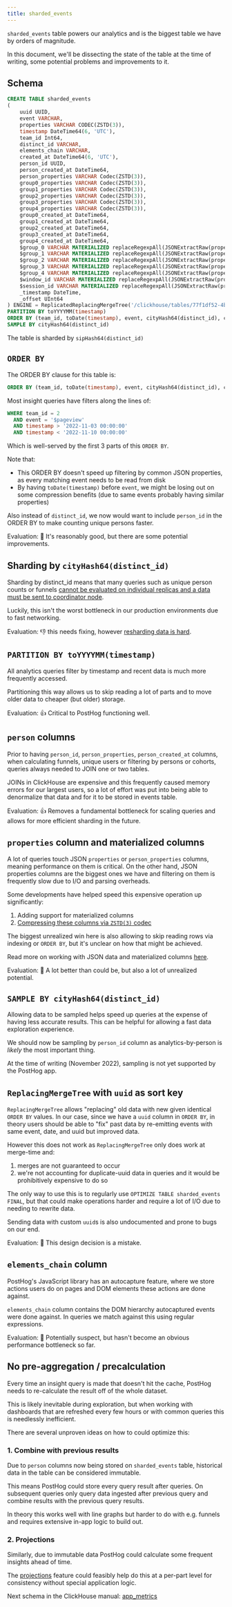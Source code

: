 ```yaml
---
title: sharded_events
---
```


`sharded_events` table powers our analytics and is the biggest table we have by orders of magnitude.

In this document, we'll be dissecting the state of the table at the time of writing, some potential problems and improvements to it.

## Schema

```sql
CREATE TABLE sharded_events
(
    uuid UUID,
    event VARCHAR,
    properties VARCHAR CODEC(ZSTD(3)),
    timestamp DateTime64(6, 'UTC'),
    team_id Int64,
    distinct_id VARCHAR,
    elements_chain VARCHAR,
    created_at DateTime64(6, 'UTC'),
    person_id UUID,
    person_created_at DateTime64,
    person_properties VARCHAR Codec(ZSTD(3)),
    group0_properties VARCHAR Codec(ZSTD(3)),
    group1_properties VARCHAR Codec(ZSTD(3)),
    group2_properties VARCHAR Codec(ZSTD(3)),
    group3_properties VARCHAR Codec(ZSTD(3)),
    group4_properties VARCHAR Codec(ZSTD(3)),
    group0_created_at DateTime64,
    group1_created_at DateTime64,
    group2_created_at DateTime64,
    group3_created_at DateTime64,
    group4_created_at DateTime64,
    $group_0 VARCHAR MATERIALIZED replaceRegexpAll(JSONExtractRaw(properties, '$group_0'), '^"|"$', '') COMMENT 'column_materializer::$group_0',
    $group_1 VARCHAR MATERIALIZED replaceRegexpAll(JSONExtractRaw(properties, '$group_1'), '^"|"$', '') COMMENT 'column_materializer::$group_1',
    $group_2 VARCHAR MATERIALIZED replaceRegexpAll(JSONExtractRaw(properties, '$group_2'), '^"|"$', '') COMMENT 'column_materializer::$group_2',
    $group_3 VARCHAR MATERIALIZED replaceRegexpAll(JSONExtractRaw(properties, '$group_3'), '^"|"$', '') COMMENT 'column_materializer::$group_3',
    $group_4 VARCHAR MATERIALIZED replaceRegexpAll(JSONExtractRaw(properties, '$group_4'), '^"|"$', '') COMMENT 'column_materializer::$group_4',
    $window_id VARCHAR MATERIALIZED replaceRegexpAll(JSONExtractRaw(properties, '$window_id'), '^"|"$', '') COMMENT 'column_materializer::$window_id',
    $session_id VARCHAR MATERIALIZED replaceRegexpAll(JSONExtractRaw(properties, '$session_id'), '^"|"$', '') COMMENT 'column_materializer::$session_id',
    _timestamp DateTime,
    _offset UInt64
) ENGINE = ReplicatedReplacingMergeTree('/clickhouse/tables/77f1df52-4b43-11e9-910f-b8ca3a9b9f3e_{shard}/posthog.events', '{replica}', _timestamp)
PARTITION BY toYYYYMM(timestamp)
ORDER BY (team_id, toDate(timestamp), event, cityHash64(distinct_id), cityHash64(uuid))
SAMPLE BY cityHash64(distinct_id)
```

The table is sharded by `sipHash64(distinct_id)`

## `ORDER BY`

The ORDER BY clause for this table is:

```sql
ORDER BY (team_id, toDate(timestamp), event, cityHash64(distinct_id), cityHash64(uuid))
```

Most insight queries have filters along the lines of:

```sql
WHERE team_id = 2
  AND event = '$pageview'
  AND timestamp > '2022-11-03 00:00:00'
  AND timestamp < '2022-11-10 00:00:00'
```

Which is well-served by the first 3 parts of this `ORDER BY`.

Note that:
- This ORDER BY doesn't speed up filtering by common JSON properties, as every matching event needs to be read from disk
- By having `toDate(timestamp)` before `event`, we might be losing out on some compression benefits (due to same events probably having similar properties)

Also instead of `distinct_id`, we now would want to include `person_id` in the ORDER BY to make counting unique persons faster.

Evaluation: 🤷 It's reasonably good, but there are some potential improvements.

## Sharding by `cityHash64(distinct_id)`

Sharding by distinct_id means that many queries such as unique person counts or funnels
[cannot be evaluated on individual replicas and a data must be sent to coordinator node](/handbook/engineering/clickhouse/replication#example-query-limit-filter-and-aggregate).

Luckily, this isn't the worst bottleneck in our production environments due to fast networking.

Evaluation: 👎 this needs fixing, however [resharding data is hard](/handbook/engineering/clickhouse/operations#resharding).

## `PARTITION BY toYYYYMM(timestamp)`

All analytics queries filter by timestamp and recent data is much more frequently accessed.

Partitioning this way allows us to skip reading a lot of parts and to move older data to cheaper (but older) storage.

Evaluation: 👍 Critical to PostHog functioning well.

## `person` columns

Prior to having `person_id`, `person_properties`, `person_created_at` columns, when calculating funnels, unique users
or filtering by persons or cohorts, queries always needed to JOIN one or two tables.

JOINs in ClickHouse are expensive and this frequently caused memory errors for our largest users, so a lot of effort
was put into being able to denormalize that data and for it to be stored in events table.

Evaluation: 👍 Removes a fundamental bottleneck for scaling queries and allows for more efficient sharding in the future.

## `properties` column and materialized columns

A lot of queries touch JSON `properties` or `person_properties` columns, meaning performance on them is critical.
On the other hand, JSON properties columns are the biggest ones we have and filtering on them is frequently slow due to I/O and parsing overheads.

Some developments have helped speed this expensive operation up significantly:
1. Adding support for materialized columns
2. [Compressing these columns via `ZSTD(3)` codec](/handbook/engineering/clickhouse/data-storage#data-compression)

The biggest unrealized win here is also allowing to skip reading rows via indexing or `ORDER BY`, but it's unclear on how that might be achieved.

Read more on working with JSON data and materialized columns [here](/handbook/engineering/clickhouse/working-with-json).

Evaluation: 🤷 A lot better than could be, but also a lot of unrealized potential.

## `SAMPLE BY cityHash64(distinct_id)`

Allowing data to be sampled helps speed up queries at the expense of having less accurate results. This can be helpful
for allowing a fast data exploration experience.

We should now be sampling by `person_id` column as analytics-by-person is _likely_ the most important thing.

At the time of writing (November 2022), sampling is not yet supported by the PostHog app.

## `ReplacingMergeTree` with `uuid` as sort key

`ReplacingMergeTree` allows "replacing" old data with new given identical `ORDER BY` values. In our case, since
we have a `uuid` column in `ORDER BY`, in theory users should be able to "fix" past data by re-emitting events
with same event, date, and uuid but improved data.

However this does not work as `ReplacingMergeTree` only does work at merge-time and:
1. merges are not guaranteed to occur
2. we're not accounting for duplicate-uuid data in queries and it would be prohibitively expensive to do so

The only way to use this is to regularly use `OPTIMIZE TABLE sharded_events FINAL`, but that could
make operations harder and require a lot of I/O due to needing to rewrite data.

Sending data with custom `uuid`s is also undocumented and prone to bugs on our end.

Evaluation: 🚫 This design decision is a mistake.

## `elements_chain` column

PostHog's JavaScript library has an autocapture feature, where we store actions users do on pages and DOM elements
these actions are done against.

`elements_chain` column contains the DOM hierarchy autocaptured events were done against. In queries we match
against this using regular expressions.

Evaluation: 🤷 Potentially suspect, but hasn't become an obvious performance bottleneck so far.

## No pre-aggregation / precalculation

Every time an insight query is made that doesn't hit the cache, PostHog needs to re-calculate the result
off of the whole dataset.

This is likely inevitable during exploration, but when working with dashboards that are refreshed every few hours
or with common queries this is needlessly inefficient.

There are several unproven ideas on how to could optimize this:

### 1. Combine with previous results

Due to `person` columns now being stored on `sharded_events` table, historical data in the table can be considered immutable.

This means PostHog could store every query result after queries. On subsequent queries only query data ingested after previous query
and combine results with the previous query results.

In theory this works well with line graphs but harder to do with e.g. funnels and requires extensive in-app logic to build out.

### 2. Projections

Similarly, due to immutable data PostHog could calculate some frequent insights ahead of time.

The [projections](https://clickhouse.com/docs/en/sql-reference/statements/alter/projection/) feature could feasibly help
do this at a per-part level for consistency without special application logic.

Next schema in the ClickHouse manual: [app_metrics](/handbook/engineering/clickhouse/schema/app-metrics)
